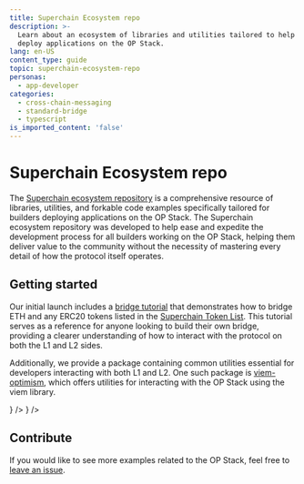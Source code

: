```yaml
---
title: Superchain Ecosystem repo
description: >-
  Learn about an ecosystem of libraries and utilities tailored to help you
  deploy applications on the OP Stack.
lang: en-US
content_type: guide
topic: superchain-ecosystem-repo
personas:
  - app-developer
categories:
  - cross-chain-messaging
  - standard-bridge
  - typescript
is_imported_content: 'false'
---
```



# Superchain Ecosystem repo

The [Superchain ecosystem repository](https://github.com/ethereum-optimism/ecosystem) is a comprehensive resource of libraries, utilities, and forkable code examples specifically tailored for builders deploying applications on the OP Stack.
The Superchain ecosystem repository was developed to help ease and expedite the development process for all builders working on the OP Stack, helping them deliver value to the community without the necessity of mastering every detail of how the protocol itself operates.

## Getting started

Our initial launch includes a [bridge tutorial](/stack/interop/tutorials/bridge-crosschain-eth) that demonstrates how to bridge ETH and any ERC20 tokens listed in the [Superchain Token List](/superchain/tokenlist). This tutorial serves as a reference for anyone looking to build their own bridge, providing a clearer understanding of how to interact with the protocol on both the L1 and L2 sides.

Additionally, we provide a package containing common utilities essential for developers interacting with both L1 and L2. One such package is [viem-optimism](https://github.com/ethereum-optimism/ecosystem/tree/main/packages/viem), which offers utilities for interacting with the OP Stack using the viem library.

<Cards>
  <Card title="Superchain Interop " href="https://github.com/ethereum-optimism/ecosystem/tree/a309bfd496f5072a64ce154204e5f72f56fe8163/packages/viem/src/actions/interop" icon={<img src="/img/icons/shapes.svg" />} />
  <Card title="viem-optimism" href="https://github.com/ethereum-optimism/ecosystem/tree/a309bfd496f5072a64ce154204e5f72f56fe8163/packages/viem/src/actions" icon={<img src="/img/icons/shapes.svg" />} />
</Cards>

## Contribute

If you would like to see more examples related to the OP Stack, feel free to [leave an issue](https://github.com/ethereum-optimism/ecosystem/issues).
